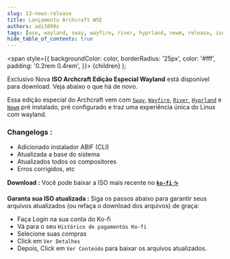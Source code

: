 ```yaml
---
slug: 13-news-release
title: Lançamento Archcraft WSE
authors: adi1090x
tags: [wse, wayland, sway, wayfire, river, hyprland, newm, release, iso]
hide_table_of_contents: true
---
```


<!-- Badges -->
  <span
    style={{
      backgroundColor: color,
      borderRadius: '25px',
      color: '#fff',
      padding: '0.2rem 0.4rem',
    }}>
    {children}
  </span>
);

<Highlight color="#e06b74">Exclusivo</Highlight> Nova **ISO Archcraft Edição Especial Wayland** está disponível para download. Veja abaixo o que há de novo.

<!--truncate-->

Essa edição especial do Archcraft vem com [`Sway`](/docs/wayland-compositors/sway), [`Wayfire`](/docs/wayland-compositors/wayfire), [`River`](/docs/wayland-compositors/river), [`Hyprland`](/docs/wayland-compositors/hyprland) e [`Newm`](/docs/wayland-compositors/newm) pré instalado, pré configurado e traz uma experiência única do Linux com wayland.

### Changelogs :
- Adicionado instalador ABIF (CLI)
- Atualizada a base do sistema
- Atualizados todos os compositores
- Erros corrigidos, etc

**Download :** Você pode baixar a ISO mais recente no [**`ko-fi`** ☕](https://ko-fi.com/s/213becbf00)

**Garanta sua ISO atualizada :**  Siga os passos abaixo para garantir seus arquivos atualizados (ou refaça o download dos arquivos) de graça:
- Faça Login na sua conta do Ko-fi
- Vá para o seu `Histórico de pagamentos Ko-fi`
- Selecione suas compras
- Click em `Ver Detalhes`
- Depois, Click em `Ver Conteúdo` para baixar os arquivos atualizados.
